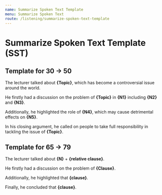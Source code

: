 ```yaml
---
name: Summarize Spoken Text Template
menu: Summarize Spoken Text
route: /listening/summarize-spoken-text-template
---
```


# Summarize Spoken Text Template (SST)

## Template for 30 -> 50

The lecturer talked about **{Topic}**, which has become a controversial issue around the world.

He firstly had a discussion on the problem of **{Topic}** in **{N1}** including **{N2}** and **{N3}**.

Additionally, he highlighted the role of **{N4}**, which may cause detrimental effects on **{N5}**.

In his closing argument, he called on people to take full responsibility in tackling the issue of
**{Topic}**.

## Template for 65 -> 79

The lecturer talked about **{N}** + **{relative clause}**.

He firstly had a discussion on the problem of **{Clause}**.

Additionally, he highlighted that **{clause}**.

Finally, he concluded that **{clause}**.